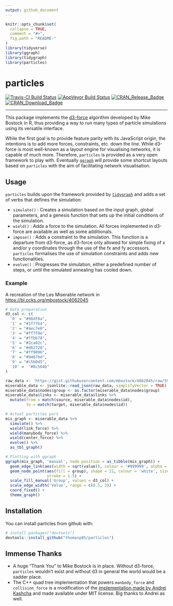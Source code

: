 ```yaml
---
output: github_document
---
```


<!-- README.md is generated from README.Rmd. Please edit that file -->

```r
knitr::opts_chunk$set(
  collapse = TRUE,
  comment = "#>",
  fig.path = "README-"
)
library(tidyverse)
library(ggraph)
library(tidygraph)
library(particles)
```

# particles

[![Travis-CI Build Status](https://travis-ci.org/thomasp85/particles.svg?branch=master)](https://travis-ci.org/thomasp85/particles)
[![AppVeyor Build Status](https://ci.appveyor.com/api/projects/status/github/thomasp85/particles?branch=master&svg=true)](https://ci.appveyor.com/project/thomasp85/particles)
[![CRAN_Release_Badge](http://www.r-pkg.org/badges/version-ago/particles)](https://CRAN.R-project.org/package=particles)
[![CRAN_Download_Badge](http://cranlogs.r-pkg.org/badges/particles)](https://CRAN.R-project.org/package=particles)

- - -

This package implements the [d3-force](https://github.com/d3/d3-force) algorithm 
developed by Mike Bostock in R, thus providing a way to run many types of 
particle simulations using its versatile interface.

While the first goal is to provide feature parity with its JavaScript origin, 
the intentions is to add more forces, constraints, etc. down the line. While
d3-force is most well-known as a layout engine for visualising networks, it is
capable of much more. Therefore, `particles` is provided as a very open 
framework to play with. Eventually [`ggraph`](https://github.com/thomasp85/ggraph)
will provide some shortcut layouts based on `particles` with the aim of 
facilitating network visualisation.

## Usage
`particles` builds upon the framework provided by [`tidygraph`](https://github.com/thomasp85/tidygraph)
and adds a set of verbs that defines the simulation:

* `simulate()` : Creates a simulation based on the input graph, global 
  parameters, and a genesis function that sets up the initial conditions of the
  simulation.
* `wield()` : Adds a force to the simulation. All forces implemented in d3-force
  are available as well as some additionals.
* `impose()` : Adds a constraint to the simulation. This function is a departure
  from d3-force, as d3-force only allowed for simple fixing of x and/or y 
  coordinates through the use of the fx and fy accessors. `particles` formalises
  the use of simulation constraints and adds new functionalities.
* `evolve()` : Progresses the simulation, either a predefined number of steps, 
  or until the simulated annealing has cooled down.

### Example
A recreation of the Les Miserable network in <https://bl.ocks.org/mbostock/4062045>
```r

# Data preparation
d3_col <- c(
  '0' = "#98df8a",
  '1' = "#1f77b4",
  '2' = "#aec7e8",
  '3' = "#ff7f0e",
  '4' = "#ffbb78",
  '5' = "#2ca02c",
  '6' = "#d62728",
  '7' = "#ff9896",
  '8' = "#9467bd",
  '9' = "#c5b0d5",
  '10' =  "#8c564b"
)

raw_data <- 'https://gist.githubusercontent.com/mbostock/4062045/raw/5916d145c8c048a6e3086915a6be464467391c62/miserables.json'
miserable_data <- jsonlite::read_json(raw_data, simplifyVector = TRUE)
miserable_data$nodes$group <- as.factor(miserable_data$nodes$group)
miserable_data$links <- miserable_data$links %>% 
  mutate(from = match(source, miserable_data$nodes$id),
         to = match(target, miserable_data$nodes$id))

# Actual particles part
mis_graph <- miserable_data %>% 
  simulate() %>% 
  wield(link_force) %>% 
  wield(manybody_force) %>% 
  wield(center_force) %>% 
  evolve() %>% 
  as_tbl_graph()

# Plotting with ggraph
ggraph(mis_graph, 'manual', node.position = as_tibble(mis_graph)) + 
  geom_edge_link(aes(width = sqrt(value)), colour = '#999999', alpha = 0.6) + 
  geom_node_point(aes(fill = group), shape = 21, colour = 'white', size = 4, 
                  stroke = 1.5) + 
  scale_fill_manual('Group', values = d3_col) + 
  scale_edge_width('Value', range = c(0.5, 3)) + 
  coord_fixed() +
  theme_graph()
```

## Installation

You can install particles from github with:

```r
# install.packages("devtools")
devtools::install_github("thomasp85/particles")
```

## Immense Thanks
* A huge "Thank You" to Mike Bostock is in place. Without d3-force, `particles`
  wouldn't exist and without d3 in general the world would be a sadder place.
* The C++ quad tree implementation that powers `manbody_force` and 
  `collision_force` is a modification of the [implementation made by Andrei Kashcha](https://github.com/anvaka/quadtree.cc) 
  and made available under MIT license. Big thanks to Andrei as well.
